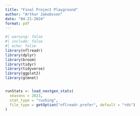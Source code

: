 ```yaml
---
title: "Final Project Playground"
author: "Arthur Jakobsson"
date: "04-21-2024"
format: pdf
---
```


```r
#| warning: false
#| include: false
#| echo: false
library(nflreadr)
library(dplyr)
library(broom)
library(tidyr)
library(tidyverse)
library(ggplot2)
library(glmnet)


runStats <- load_nextgen_stats(
  seasons = 2023,
  stat_type = "rushing",
  file_type = getOption("nflreadr.prefer", default = "rds")
)

```
